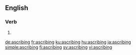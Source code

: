 ==English==

===Verb===
{{head|en|present participle}}

# {{present participle of|ascribe|lang=en}}

[[de:ascribing]]
[[fr:ascribing]]
[[ku:ascribing]]
[[hu:ascribing]]
[[ja:ascribing]]
[[simple:ascribing]]
[[fi:ascribing]]
[[sv:ascribing]]
[[vi:ascribing]]